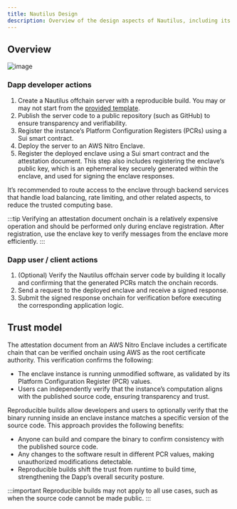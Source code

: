 ```yaml
---
title: Nautilus Design
description: Overview of the design aspects of Nautilus, including its trust model
---
```


## Overview

![image](../images/flows.png)

### Dapp developer actions

1. Create a Nautilus offchain server with a reproducible build. You may or may not start from the [provided template](https://github.com/MystenLabs/nautilus).
2. Publish the server code to a public repository (such as GitHub) to ensure transparency and verifiability.
3. Register the instance’s Platform Configuration Registers (PCRs) using a Sui smart contract.
4. Deploy the server to an AWS Nitro Enclave.
5. Register the deployed enclave using a Sui smart contract and the attestation document. This step also includes registering the enclave’s public key, which is an ephemeral key securely generated within the enclave, and used for signing the enclave responses.

It’s recommended to route access to the enclave through backend services that handle load balancing, rate limiting, and other related aspects, to reduce the trusted computing base.

:::tip
Verifying an attestation document onchain is a relatively expensive operation and should be performed only during enclave registration. After registration, use the enclave key to verify messages from the enclave more efficiently.
:::

### Dapp user / client actions

1. (Optional) Verify the Nautilus offchain server code by building it locally and confirming that the generated PCRs match the onchain records.
2. Send a request to the deployed enclave and receive a signed response.
3. Submit the signed response onchain for verification before executing the corresponding application logic.

## Trust model

The attestation document from an AWS Nitro Enclave includes a certificate chain that can be verified onchain using AWS as the root certificate authority. This verification confirms the following:

- The enclave instance is running unmodified software, as validated by its Platform Configuration Register (PCR) values.
- Users can independently verify that the instance’s computation aligns with the published source code, ensuring transparency and trust.

Reproducible builds allow developers and users to optionally verify that the binary running inside an enclave instance matches a specific version of the source code. This approach provides the following benefits:

- Anyone can build and compare the binary to confirm consistency with the published source code.
- Any changes to the software result in different PCR values, making unauthorized modifications detectable.
- Reproducible builds shift the trust from runtime to build time, strengthening the Dapp’s overall security posture.

:::important
Reproducible builds may not apply to all use cases, such as when the source code cannot be made public.
:::